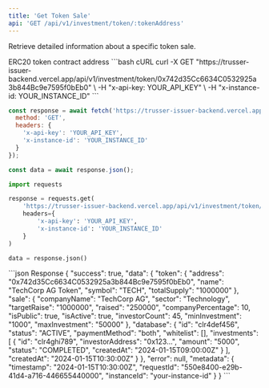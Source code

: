 ```yaml
---
title: 'Get Token Sale'
api: 'GET /api/v1/investment/token/:tokenAddress'
---
```


Retrieve detailed information about a specific token sale.

<ParamField path="tokenAddress" type="string" required>
  ERC20 token contract address
</ParamField>

<RequestExample>
```bash cURL
curl -X GET "https://trusser-issuer-backend.vercel.app/api/v1/investment/token/0x742d35Cc6634C0532925a3b844Bc9e7595f0bEb0" \
  -H "x-api-key: YOUR_API_KEY" \
  -H "x-instance-id: YOUR_INSTANCE_ID"
```

```javascript JavaScript
const response = await fetch('https://trusser-issuer-backend.vercel.app/api/v1/investment/token/0x742d35Cc6634C0532925a3b844Bc9e7595f0bEb0', {
  method: 'GET',
  headers: {
    'x-api-key': 'YOUR_API_KEY',
    'x-instance-id': 'YOUR_INSTANCE_ID'
  }
});

const data = await response.json();
```

```python Python
import requests

response = requests.get(
    'https://trusser-issuer-backend.vercel.app/api/v1/investment/token/0x742d35Cc6634C0532925a3b844Bc9e7595f0bEb0',
    headers={
        'x-api-key': 'YOUR_API_KEY',
        'x-instance-id': 'YOUR_INSTANCE_ID'
    }
)

data = response.json()
```
</RequestExample>

<ResponseExample>
```json Response
{
  "success": true,
  "data": {
    "token": {
      "address": "0x742d35Cc6634C0532925a3b844Bc9e7595f0bEb0",
      "name": "TechCorp AG Token",
      "symbol": "TECH",
      "totalSupply": "1000000"
    },
    "sale": {
      "companyName": "TechCorp AG",
      "sector": "Technology",
      "targetRaise": "1000000",
      "raised": "250000",
      "companyPercentage": 10,
      "isPublic": true,
      "isActive": true,
      "investorCount": 45,
      "minInvestment": "1000",
      "maxInvestment": "50000"
    },
    "database": {
      "id": "clr4def456",
      "status": "ACTIVE",
      "paymentMethod": "both",
      "whitelist": [],
      "investments": [
        {
          "id": "clr4ghi789",
          "investorAddress": "0x123...",
          "amount": "5000",
          "status": "COMPLETED",
          "createdAt": "2024-01-15T09:00:00Z"
        }
      ],
      "createdAt": "2024-01-15T10:30:00Z"
    }
  },
  "error": null,
  "metadata": {
    "timestamp": "2024-01-15T10:30:00Z",
    "requestId": "550e8400-e29b-41d4-a716-446655440000",
    "instanceId": "your-instance-id"
  }
}
```
</ResponseExample>
